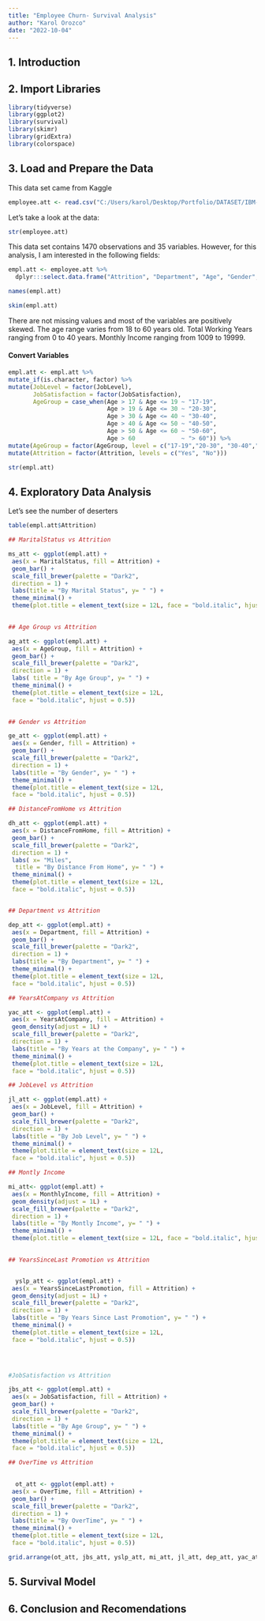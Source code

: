 ```yaml
---
title: "Employee Churn- Survival Analysis"
author: "Karol Orozco"
date: "2022-10-04"
---
```


## 1. Introduction



## 2. Import Libraries

```r
library(tidyverse)
library(ggplot2)
library(survival)
library(skimr)
library(gridExtra)
library(colorspace) 

```

## 3. Load and Prepare the Data

This data set came from Kaggle

```r
employee.att <- read.csv("C:/Users/karol/Desktop/Portfolio/DATASET/IBM-HR-Employee-Attrition.csv")
```

Let's take a look at the data:

```r
str(employee.att)
```

This data set contains 1470 observations and 35 variables. However, for this analysis, I am interested in the following fields:

```r
empl.att <- employee.att %>%
  dplyr:::select.data.frame("Attrition", "Department", "Age", "Gender", "MaritalStatus", "DistanceFromHome", "JobSatisfaction", "JobLevel", "YearsAtCompany", "YearsSinceLastPromotion", "OverTime", "MonthlyIncome")

names(empl.att)
```

```r
skim(empl.att)
```

There are not missing values and most of the variables are positively skewed.
The age range varies from 18 to 60 years old.
Total Working Years ranging from 0 to 40 years.
Monthly Income ranging from 1009 to 19999.


#### Convert Variables


```r

empl.att <- empl.att %>%
mutate_if(is.character, factor) %>% 
mutate(JobLevel = factor(JobLevel),
       JobSatisfaction = factor(JobSatisfaction),
       AgeGroup = case_when(Age > 17 & Age <= 19 ~ "17-19",
                            Age > 19 & Age <= 30 ~ "20-30",
                            Age > 30 & Age <= 40 ~ "30-40",
                            Age > 40 & Age <= 50 ~ "40-50",
                            Age > 50 & Age <= 60 ~ "50-60", 
                            Age > 60             ~ "> 60")) %>% 
mutate(AgeGroup = factor(AgeGroup, level = c("17-19","20-30", "30-40","40-50","50-60","> 60")))%>% 
mutate(Attrition = factor(Attrition, levels = c("Yes", "No")))

str(empl.att)
```


## 4. Exploratory Data Analysis

Let's see the number of deserters

```r
table(empl.att$Attrition)
```



```r

## MaritalStatus vs Attrition

ms_att <- ggplot(empl.att) +
 aes(x = MaritalStatus, fill = Attrition) +
 geom_bar() +
 scale_fill_brewer(palette = "Dark2", 
 direction = 1) +
 labs(title = "By Marital Status", y= " ") +
 theme_minimal() +
 theme(plot.title = element_text(size = 12L, face = "bold.italic", hjust = 0.5))
  
```


```r

## Age Group vs Attrition

ag_att <- ggplot(empl.att) +
 aes(x = AgeGroup, fill = Attrition) +
 geom_bar() +
 scale_fill_brewer(palette = "Dark2", 
 direction = 1) +
 labs( title = "By Age Group", y= " ") +
 theme_minimal() +
 theme(plot.title = element_text(size = 12L, 
 face = "bold.italic", hjust = 0.5))
 

```

```r

## Gender vs Attrition

ge_att <- ggplot(empl.att) +
 aes(x = Gender, fill = Attrition) +
 geom_bar() +
 scale_fill_brewer(palette = "Dark2", 
 direction = 1) +
 labs(title = "By Gender", y= " ") +
 theme_minimal() +
 theme(plot.title = element_text(size = 12L, 
 face = "bold.italic", hjust = 0.5))

```


```r

## DistanceFromHome vs Attrition

dh_att <- ggplot(empl.att) +
 aes(x = DistanceFromHome, fill = Attrition) +
 geom_bar() +
 scale_fill_brewer(palette = "Dark2", 
 direction = 1) +
 labs( x= "Miles",
  title = "By Distance From Home", y= " ") +
 theme_minimal() +
 theme(plot.title = element_text(size = 12L, 
 face = "bold.italic", hjust = 0.5))



```

```r

## Department vs Attrition

dep_att <- ggplot(empl.att) +
 aes(x = Department, fill = Attrition) +
 geom_bar() +
 scale_fill_brewer(palette = "Dark2", 
 direction = 1) +
 labs(title = "By Department", y= " ") +
 theme_minimal() +
 theme(plot.title = element_text(size = 12L, 
 face = "bold.italic", hjust = 0.5))

```

```r

## YearsAtCompany vs Attrition

yac_att <- ggplot(empl.att) +
 aes(x = YearsAtCompany, fill = Attrition) +
 geom_density(adjust = 1L) +
 scale_fill_brewer(palette = "Dark2", 
 direction = 1) +
 labs(title = "By Years at the Company", y= " ") +
 theme_minimal() +
 theme(plot.title = element_text(size = 12L, 
 face = "bold.italic", hjust = 0.5))

```

```r
## JobLevel vs Attrition

jl_att <- ggplot(empl.att) +
 aes(x = JobLevel, fill = Attrition) +
 geom_bar() +
 scale_fill_brewer(palette = "Dark2", 
 direction = 1) +
 labs(title = "By Job Level", y= " ") +
 theme_minimal() +
 theme(plot.title = element_text(size = 12L, 
 face = "bold.italic", hjust = 0.5))


```

```r
## Montly Income

mi_att<- ggplot(empl.att) +
 aes(x = MonthlyIncome, fill = Attrition) +
 geom_density(adjust = 1L) +
 scale_fill_brewer(palette = "Dark2", 
 direction = 1) +
 labs(title = "By Montly Income", y= " ") +
 theme_minimal() +
 theme(plot.title = element_text(size = 12L, face = "bold.italic", hjust = 0.5))
  

```


```r
## YearsSinceLast Promotion vs Attrition


  yslp_att <- ggplot(empl.att) +
 aes(x = YearsSinceLastPromotion, fill = Attrition) +
 geom_density(adjust = 1L) +
 scale_fill_brewer(palette = "Dark2", 
 direction = 1) +
 labs(title = "By Years Since Last Promotion", y= " ") +
 theme_minimal() +
 theme(plot.title = element_text(size = 12L, 
 face = "bold.italic", hjust = 0.5))


  
```

```r

#JobSatisfaction vs Attrition

jbs_att <- ggplot(empl.att) +
 aes(x = JobSatisfaction, fill = Attrition) +
 geom_bar() +
 scale_fill_brewer(palette = "Dark2", 
 direction = 1) +
 labs(title = "By Age Group", y= " ") +
 theme_minimal() +
 theme(plot.title = element_text(size = 12L, 
 face = "bold.italic", hjust = 0.5))


```

```r

## OverTime vs Attrition

  
  ot_att <- ggplot(empl.att) +
 aes(x = OverTime, fill = Attrition) +
 geom_bar() +
 scale_fill_brewer(palette = "Dark2", 
 direction = 1) +
 labs(title = "By OverTime", y= " ") +
 theme_minimal() +
 theme(plot.title = element_text(size = 12L, 
 face = "bold.italic", hjust = 0.5))


```

```r

grid.arrange(ot_att, jbs_att, yslp_att, mi_att, jl_att, dep_att, yac_att, ms_att, ag_att, ge_att, dh_att, ncol = 3, nrow = 4)

```


## 5. Survival Model


## 6. Conclusion and Recomendations



